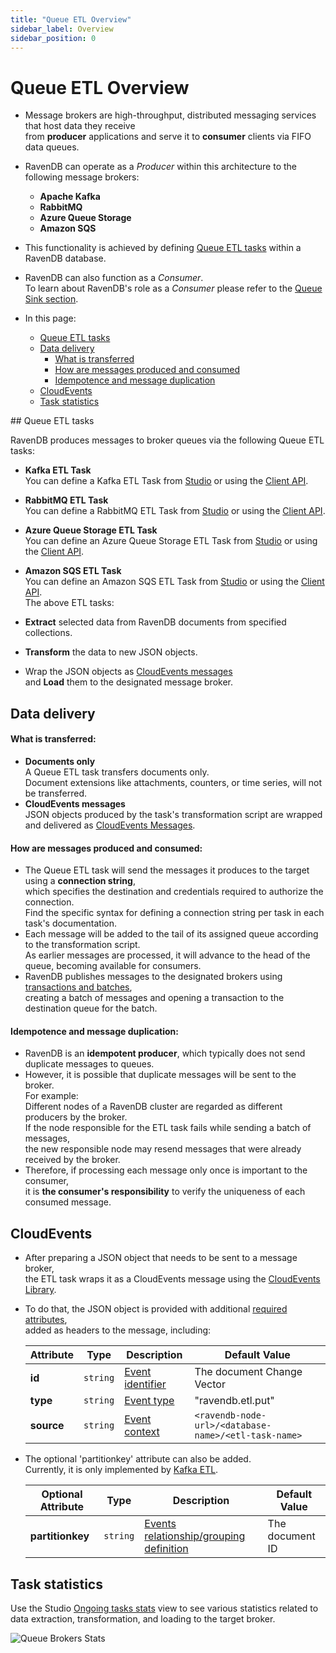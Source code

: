 ```yaml
---
title: "Queue ETL Overview"
sidebar_label: Overview
sidebar_position: 0
---
```



# Queue ETL Overview
<Admonition type="note" title="Note">

* Message brokers are high-throughput, distributed messaging services that host data they receive  
  from **producer** applications and serve it to **consumer** clients via FIFO data queues.

* RavenDB can operate as a _Producer_ within this architecture to the following message brokers:
  * **Apache Kafka**
  * **RabbitMQ**
  * **Azure Queue Storage**
  * **Amazon SQS**

* This functionality is achieved by defining [Queue ETL tasks](../../../../server/ongoing-tasks/etl/queue-etl/overview#queue-etl-tasks) within a RavenDB database.

* RavenDB can also function as a _Consumer_.  
  To learn about RavenDB's role as a _Consumer_ please refer to the [Queue Sink section](../../../../server/ongoing-tasks/queue-sink/overview).

* In this page:
    * [Queue ETL tasks](../../../../server/ongoing-tasks/etl/queue-etl/overview#queue-etl-tasks)
    * [Data delivery](../../../../server/ongoing-tasks/etl/queue-etl/overview#data-delivery)
        * [What is transferred](../../../../server/ongoing-tasks/etl/queue-etl/overview#what-is-transferred)
        * [How are messages produced and consumed](../../../../server/ongoing-tasks/etl/queue-etl/overview#how-are-messages-produced-and-consumed)
        * [Idempotence and message duplication](../../../../server/ongoing-tasks/etl/queue-etl/overview#idempotence-and-message-duplication)
    * [CloudEvents](../../../../server/ongoing-tasks/etl/queue-etl/overview#cloudevents)
    * [Task statistics](../../../../server/ongoing-tasks/etl/queue-etl/overview#task-statistics)

</Admonition>
## Queue ETL tasks

RavenDB produces messages to broker queues via the following Queue ETL tasks:

* **Kafka ETL Task**  
  You can define a Kafka ETL Task from [Studio](../../../../studio/database/tasks/ongoing-tasks/kafka-etl-task) 
  or using the [Client API](../../../../server/ongoing-tasks/etl/queue-etl/kafka).  
* **RabbitMQ ETL Task**  
  You can define a RabbitMQ ETL Task from [Studio](../../../../studio/database/tasks/ongoing-tasks/rabbitmq-etl-task) 
  or using the [Client API](../../../../server/ongoing-tasks/etl/queue-etl/rabbit-mq).  
* **Azure Queue Storage ETL Task**  
  You can define an Azure Queue Storage ETL Task from [Studio](../../../../studio/database/tasks/ongoing-tasks/azure-queue-storage-etl) 
  or using the [Client API](../../../../server/ongoing-tasks/etl/queue-etl/azure-queue).  
* **Amazon SQS ETL Task**  
  You can define an Amazon SQS ETL Task from [Studio](../../../../studio/database/tasks/ongoing-tasks/amazon-sqs-etl) 
  or using the [Client API](../../../../server/ongoing-tasks/etl/queue-etl/amazon-sqs).  
The above ETL tasks:  

* **Extract** selected data from RavenDB documents from specified collections.  
* **Transform** the data to new JSON objects.  
* Wrap the JSON objects as [CloudEvents messages](https://cloudevents.io)  
  and **Load** them to the designated message broker.  



## Data delivery

#### What is transferred:

* **Documents only**  
  A Queue ETL task transfers documents only.  
  Document extensions like attachments, counters, or time series, will not be transferred.
* **CloudEvents messages**  
  JSON objects produced by the task's transformation script are wrapped
  and delivered as [CloudEvents Messages](../../../../server/ongoing-tasks/etl/queue-etl/overview#cloudevents).

#### How are messages produced and consumed:

* The Queue ETL task will send the messages it produces to the target using a **connection string**,  
  which specifies the destination and credentials required to authorize the connection.  
  Find the specific syntax for defining a connection string per task in each task's documentation.
* Each message will be added to the tail of its assigned queue according to the transformation script.  
  As earlier messages are processed, it will advance to the head of the queue, becoming available for consumers.
* RavenDB publishes messages to the designated brokers using [transactions and batches](../../../../server/ongoing-tasks/etl/basics#batch-processing),  
  creating a batch of messages and opening a transaction to the destination queue for the batch.

#### Idempotence and message duplication:

* RavenDB is an **idempotent producer**, which typically does not send duplicate messages to queues.
* However, it is possible that duplicate messages will be sent to the broker.   
  For example:    
  Different nodes of a RavenDB cluster are regarded as different producers by the broker.  
  If the node responsible for the ETL task fails while sending a batch of messages,  
  the new responsible node may resend messages that were already received by the broker.
* Therefore, if processing each message only once is important to the consumer,  
  it is **the consumer's responsibility** to verify the uniqueness of each consumed message.



## CloudEvents

* After preparing a JSON object that needs to be sent to a message broker,  
  the ETL task wraps it as a CloudEvents message using the [CloudEvents Library](https://cloudevents.io).  

* To do that, the JSON object is provided with additional [required attributes](https://github.com/cloudevents/spec/blob/main/cloudevents/spec.md#required-attributes),  
  added as headers to the message, including:   

    | Attribute       | Type     | Description                                                                                               | Default Value                                        |
    |-----------------|----------|-----------------------------------------------------------------------------------------------------------|------------------------------------------------------|
    | **id**          | `string` | [Event identifier](https://github.com/cloudevents/spec/blob/main/cloudevents/spec.md#id)                  | The document Change Vector                           |
    | **type**        | `string` | [Event type](https://github.com/cloudevents/spec/blob/main/cloudevents/spec.md#type)                      | "ravendb.etl.put"                                    |
    | **source**      | `string` | [Event context](https://github.com/cloudevents/spec/blob/main/cloudevents/spec.md#source-1)               | `<ravendb-node-url>/<database-name>/<etl-task-name>` |

* The optional 'partitionkey' attribute can also be added.  
  Currently, it is only implemented by [Kafka ETL](../../../../server/ongoing-tasks/etl/queue-etl/kafka).  

    | Optional Attribute   | Type       | Description                                                                                                                                  | Default Value    |
    |----------------------|------------|----------------------------------------------------------------------------------------------------------------------------------------------|------------------|
    | **partitionkey**     | `string`   | [Events relationship/grouping definition](https://github.com/cloudevents/spec/blob/main/cloudevents/extensions/partitioning.md#partitionkey) | The document ID  |



## Task statistics

Use the Studio [Ongoing tasks stats](../../../../studio/database/stats/ongoing-tasks-stats/overview) view 
to see various statistics related to data extraction, transformation, and loading to the target broker.  

![Queue Brokers Stats](./assets/overview_stats.png)




